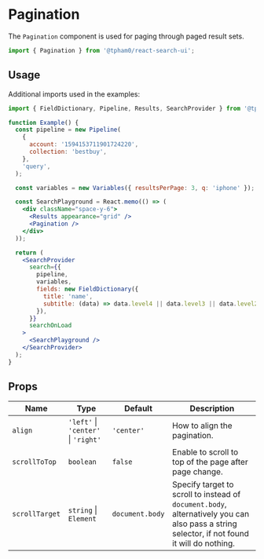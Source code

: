 
<SEO title="Pagination" description="The Pagination`component is used for paging through paged result sets." />

# Pagination

The `Pagination` component is used for paging through paged result sets.

```js
import { Pagination } from '@tpham0/react-search-ui';
```

## Usage

Additional imports used in the examples:

```js
import { FieldDictionary, Pipeline, Results, SearchProvider } from '@tpham0/react-search-ui';
```

```jsx
function Example() {
  const pipeline = new Pipeline(
    {
      account: '1594153711901724220',
      collection: 'bestbuy',
    },
    'query',
  );

  const variables = new Variables({ resultsPerPage: 3, q: 'iphone' });

  const SearchPlayground = React.memo(() => (
    <div className="space-y-6">
      <Results appearance="grid" />
      <Pagination />
    </div>
  ));

  return (
    <SearchProvider
      search={{
        pipeline,
        variables,
        fields: new FieldDictionary({
          title: 'name',
          subtitle: (data) => data.level4 || data.level3 || data.level2 || data.level1 || data.brand,
        }),
      }}
      searchOnLoad
    >
      <SearchPlayground />
    </SearchProvider>
  );
}
```

## Props

| Name           | Type                                | Default         | Description                                                                                                                                 |
| -------------- | ----------------------------------- | --------------- | ------------------------------------------------------------------------------------------------------------------------------------------- |
| `align`        | `'left'` \| `'center'` \| `'right'` | `'center'`      | How to align the pagination.                                                                                                                |
| `scrollToTop`  | `boolean`                           | `false`         | Enable to scroll to top of the page after page change.                                                                                      |
| `scrollTarget` | `string` \| `Element`               | `document.body` | Specify target to scroll to instead of `document.body`, alternatively you can also pass a string selector, if not found it will do nothing. |
